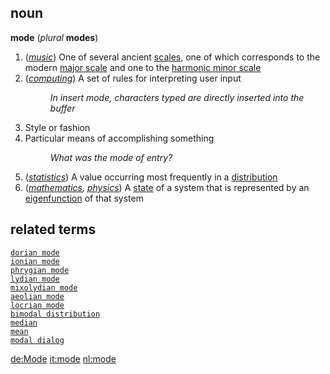 == noun ==
'''mode''' (''plural'' '''modes''')
#(''[[music]]'') One of several ancient [[scale]]s, one of which corresponds to the modern [[major scale]] and one to the [[harmonic minor scale]]
#(''[[computing]]'') A set of rules for interpreting user input
#:''In insert mode, characters typed are directly inserted into the buffer''
# Style or fashion
# Particular means of accomplishing something
#:''What was the mode of entry?''
#(''[[statistics]]'') A value occurring most frequently in a [[distribution]]
#(''[[mathematics]], [[physics]]'') A [[state]] of a system that is represented by an [[eigenfunction]] of that system

== related terms ==

 [[dorian mode]]
 [[ionian mode]]
 [[phrygian mode]]
 [[lydian mode]]
 [[mixolydian mode]]
 [[aeolian mode]]
 [[locrian mode]]
 [[bimodal distribution]]
 [[median]]
 [[mean]]
 [[modal dialog]]

[[de:Mode]]
[[it:mode]]
[[nl:mode]]